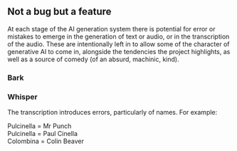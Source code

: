 
## Not a bug but a feature

At each stage of the AI generation system there is potential for error or mistakes to emerge in the generation of text or audio, or in the transcription of the audio. These are intentionally left in to allow some of the character of generative AI to come in, alongside the tendencies the project highlights, as well as a source of comedy (of an absurd, machinic, kind).

### Bark
<Columns breakColumns={true}>
    <AudioPlayer url="ai-weirdness-audio-shouts.mp3" title="AI Shouting" />
    <AudioPlayer url="ai-weirdness-audio-drunk.mp3" title="Drunk artist Song" />
</Columns>
<Columns breakColumns={true}>
    <AudioPlayer url="ai-weirdness-audio-grammelot.mp3" title="LLM Grammelot" />
    <AudioPlayer url="ai-weirdness-audio-random.mp3" title="Random Sounds :/" />
</Columns>

### Whisper

The transcription introduces errors, particularly of names. For example:

Pulcinella = Mr Punch <br/>
Pulcinella = Paul Cinella <br/>
Colombina = Colin Beaver <br/>